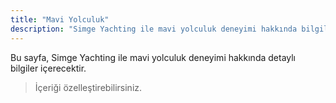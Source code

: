 ```yaml
---
title: "Mavi Yolculuk"
description: "Simge Yachting ile mavi yolculuk deneyimi hakkında bilgiler."
---
```


Bu sayfa, Simge Yachting ile mavi yolculuk deneyimi hakkında detaylı bilgiler içerecektir.

> İçeriği özelleştirebilirsiniz.
